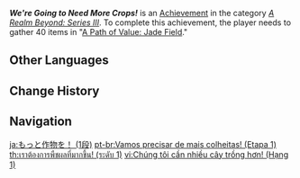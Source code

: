 {{Achievement Infobox
|title        = We're Going to Need More Crops!
|id           = 81087
|order id     = 1088
|category     = A Realm Beyond: Series III
|description  = Gather 40 items in "[[A Path of Value: Jade Field]]."
|requirements = 
|primogems    = 5
|tracking     = Tracks the total number of plants gathered.
|topic        = 
|set          = We're Going to Need More Crops!
|tier         = 1
|tiers_total  = 3
}}
'''''We're Going to Need More Crops!''''' is an [[Achievement]] in the category ''[[A Realm Beyond: Series III]]''. To complete this achievement, the player needs to gather 40 items in "[[A Path of Value: Jade Field]]."
<!--
==Trivia==

==Video Guides==
{{EVT
|video1   = 
|caption1 = 
}}
-->
==Other Languages==
{{Other Languages|Transclude=We're Going to Need More Crops!}}

==Change History==
{{Change History|2.0}}
<!--
==References==
{{Reflist}}
-->
==Navigation==
{{Achievement Navbox}}

[[ja:もっと作物を！ (1段)]]
[[pt-br:Vamos precisar de mais colheitas! (Etapa 1)]]
[[th:เราต้องการพืชผลที่มากขึ้น! (ระดับ 1)]]
[[vi:Chúng tôi cần nhiều cây trồng hơn! (Hạng 1)]]